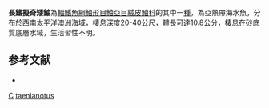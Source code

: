 {{Speciesbox
| taxon = Pseudopataecus taenianotus
| binomial_authority =  [[Johnson|Johnson]], 2004 
| status = NE
| status_system = IUCN3.1
}}
'''長鰭擬奇矮鮋'''為[[輻鰭魚綱|輻鰭魚綱]][[鮋形目|鮋形目]][[鮋亞目|鮋亞目]][[絨皮鮋科|絨皮鮋科]]的其中一[[種|種]]，為亞熱帶海水魚，分布於西南[[太平洋|太平洋]][[澳洲|澳洲]]海域，棲息深度20-40公尺，體長可達10.8公分，棲息在砂底質底層水域，生活習性不明。

==参考文献==
*{{FishBase_species|genus=Pseudopataecus|species=taenianotus|year=2014|month=6}}

{{鮋形目小作品}}
{{Taxonbar}}
[[Category:_2004年描述的鱼类|C]]
[[Category:擬奇矮鮋屬|taenianotus]]